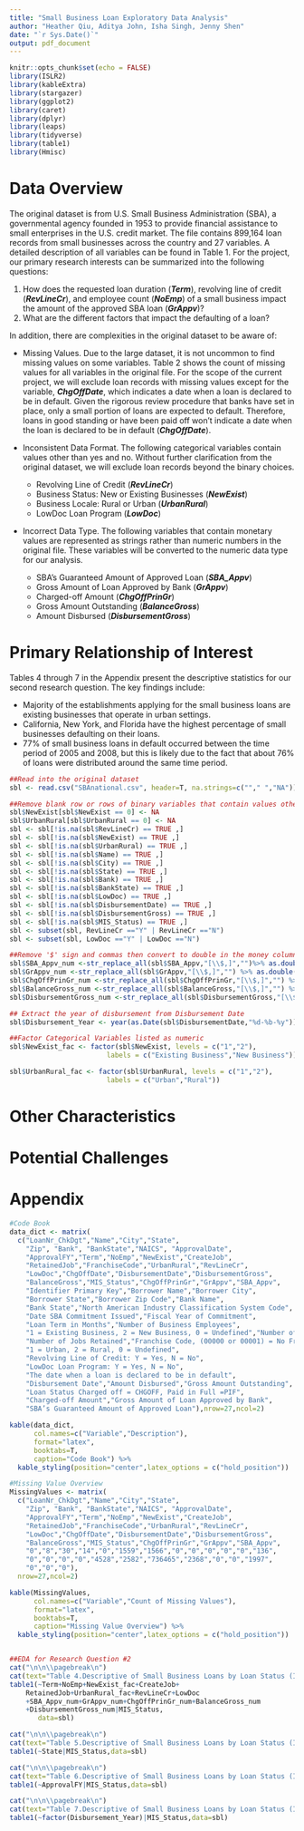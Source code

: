 ```yaml
---
title: "Small Business Loan Exploratory Data Analysis"
author: "Heather Qiu, Aditya John, Isha Singh, Jenny Shen"
date: "`r Sys.Date()`"
output: pdf_document
---
```


```r
knitr::opts_chunk$set(echo = FALSE)
library(ISLR2)
library(kableExtra)
library(stargazer)
library(ggplot2)
library(caret)
library(dplyr)
library(leaps)
library(tidyverse)
library(table1)
library(Hmisc)
```

# __Data Overview__
The original dataset is from U.S. Small Business Administration (SBA), a governmental agency founded in 1953 to provide financial assistance to small enterprises in the U.S. credit market. The file contains 899,164 loan records from small businesses across the country and 27 variables. A detailed description of all variables can be found in Table 1. For the project, our primary research interests can be summarized into the following questions:

1. How does the requested loan duration (***Term***), revolving line of credit (***RevLineCr***), and employee count (***NoEmp***) of a small business impact the amount of the approved SBA loan (***GrAppv***)?
2. What are the different factors that impact the defaulting of a loan?

In addition, there are complexities in the original dataset to be aware of:

* Missing Values. Due to the large dataset, it is not uncommon to find missing values on some variables. Table 2 shows the count of missing values for all variables in the original file. For the scope of the current project, we will exclude loan records with missing values except for the variable, ***ChgOffDate***, which indicates a date when a loan is declared to be in default. Given the rigorous review procedure that banks have set in place, only a small portion of loans are expected to default. Therefore, loans in good standing or have been paid off won't indicate a date when the loan is declared to be in default (***ChgOffDate***).

* Inconsistent Data Format. The following categorical variables contain values other than yes and no. Without further clarification from the original dataset, we will exclude loan records beyond the binary choices. 
  + Revolving Line of Credit (***RevLineCr***)
  + Business Status: New or Existing Businesses (***NewExist***)
  + Business Locale: Rural or Urban (***UrbanRural***)
  + LowDoc Loan Program (***LowDoc***)

* Incorrect Data Type. The following variables that contain monetary values are represented as strings rather than numeric numbers in the original file. These variables will be converted to the numeric data type for our analysis. 
  + SBA’s Guaranteed Amount of Approved Loan (***SBA_Appv***)
  + Gross Amount of Loan Approved by Bank (***GrAppv***)
  + Charged-off Amount (***ChgOffPrinGr***)
  + Gross Amount Outstanding (***BalanceGross***)
  + Amount Disbursed (***DisbursementGross***)
  

# __Primary Relationship of Interest__ 
Tables 4 through 7 in the Appendix present the descriptive statistics for our second research question. The key findings include:

* Majority of the establishments applying for the small business loans are existing businesses that operate in urban settings. 
* California, New York, and Florida have the highest percentage of small businesses defaulting on their loans. 
* 77% of small business loans in default occurred between the time period of 2005 and 2008, but this is likely due to the fact that about 76% of loans were distributed around the same time period. 

```r
##Read into the original dataset
sbl <- read.csv("SBAnational.csv", header=T, na.strings=c(""," ","NA"))

##Remove blank row or rows of binary variables that contain values other than yes and no
sbl$NewExist[sbl$NewExist == 0] <- NA
sbl$UrbanRural[sbl$UrbanRural == 0] <- NA
sbl <- sbl[!is.na(sbl$RevLineCr) == TRUE ,]
sbl <- sbl[!is.na(sbl$NewExist) == TRUE ,]
sbl <- sbl[!is.na(sbl$UrbanRural) == TRUE ,]
sbl <- sbl[!is.na(sbl$Name) == TRUE ,]
sbl <- sbl[!is.na(sbl$City) == TRUE ,]
sbl <- sbl[!is.na(sbl$State) == TRUE ,]
sbl <- sbl[!is.na(sbl$Bank) == TRUE ,]
sbl <- sbl[!is.na(sbl$BankState) == TRUE ,]
sbl <- sbl[!is.na(sbl$LowDoc) == TRUE ,]
sbl <- sbl[!is.na(sbl$DisbursementDate) == TRUE ,]
sbl <- sbl[!is.na(sbl$DisbursementGross) == TRUE ,]
sbl <- sbl[!is.na(sbl$MIS_Status) == TRUE ,]
sbl <- subset(sbl, RevLineCr =="Y" | RevLineCr =="N")
sbl <- subset(sbl, LowDoc =="Y" | LowDoc =="N")

##Remove '$' sign and commas then convert to double in the money columns and store the values in new columns
sbl$SBA_Appv_num <-str_replace_all(sbl$SBA_Appv,"[\\$,]","")%>% as.double()
sbl$GrAppv_num <-str_replace_all(sbl$GrAppv,"[\\$,]","") %>% as.double()
sbl$ChgOffPrinGr_num <-str_replace_all(sbl$ChgOffPrinGr,"[\\$,]","") %>% as.double()
sbl$BalanceGross_num <-str_replace_all(sbl$BalanceGross,"[\\$,]","") %>% as.double()
sbl$DisbursementGross_num <-str_replace_all(sbl$DisbursementGross,"[\\$,]","") %>% as.double()

## Extract the year of disbursement from Disbursement Date
sbl$Disbursement_Year <- year(as.Date(sbl$DisbursementDate,"%d-%b-%y"))

##Factor Categorical Variables listed as numeric
sbl$NewExist_fac <- factor(sbl$NewExist, levels = c("1","2"), 
                        labels = c("Existing Business","New Business"))

sbl$UrbanRural_fac <- factor(sbl$UrbanRural, levels = c("1","2"), 
                        labels = c("Urban","Rural"))
```



# __Other Characteristics__


# __Potential Challenges__


\pagebreak

# __Appendix__

```r

#Code Book
data_dict <- matrix(
  c("LoanNr_ChkDgt","Name","City","State",
    "Zip", "Bank", "BankState","NAICS", "ApprovalDate",
    "ApprovalFY","Term","NoEmp","NewExist","CreateJob",
    "RetainedJob","FranchiseCode","UrbanRural","RevLineCr",
    "LowDoc","ChgOffDate","DisbursementDate","DisbursementGross",
    "BalanceGross","MIS_Status","ChgOffPrinGr","GrAppv","SBA_Appv",
    "Identifier Primary Key","Borrower Name","Borrower City",
    "Borrower State","Borrower Zip Code","Bank Name",
    "Bank State","North American Industry Classification System Code",
    "Date SBA Commitment Issued","Fiscal Year of Commitment",
    "Loan Term in Months","Number of Business Employees",
    "1 = Existing Business, 2 = New Business, 0 = Undefined","Number of Jobs Created",
    "Number of Jobs Retained","Franchise Code, (00000 or 00001) = No Franchise",
    "1 = Urban, 2 = Rural, 0 = Undefined",
    "Revolving Line of Credit: Y = Yes, N = No",
    "LowDoc Loan Program: Y = Yes, N = No",
    "The date when a loan is declared to be in default",
    "Disbursement Date","Amount Disbursed","Gross Amount Outstanding",
    "Loan Status Charged off = CHGOFF, Paid in Full =PIF",
    "Charged-off Amount","Gross Amount of Loan Approved by Bank",
    "SBA’s Guaranteed Amount of Approved Loan"),nrow=27,ncol=2)

kable(data_dict,
      col.names=c("Variable","Description"),
      format="latex",
      booktabs=T,
      caption="Code Book") %>% 
  kable_styling(position="center",latex_options = c("hold_position"))

#Missing Value Overview
MissingValues <- matrix(
  c("LoanNr_ChkDgt","Name","City","State",
    "Zip", "Bank", "BankState","NAICS", "ApprovalDate",
    "ApprovalFY","Term","NoEmp","NewExist","CreateJob",
    "RetainedJob","FranchiseCode","UrbanRural","RevLineCr",
    "LowDoc","ChgOffDate","DisbursementDate","DisbursementGross",
    "BalanceGross","MIS_Status","ChgOffPrinGr","GrAppv","SBA_Appv",
    "0","8","30","14","0","1559","1566","0","0","0","0","0","136",
    "0","0","0","0","4528","2582","736465","2368","0","0","1997",
    "0","0","0"),
  nrow=27,ncol=2)

kable(MissingValues,
      col.names=c("Variable","Count of Missing Values"),
      format="latex",
      booktabs=T,
      caption="Missing Value Overview") %>% 
  kable_styling(position="center",latex_options = c("hold_position"))


##EDA for Research Question #2
cat("\n\n\\pagebreak\n")
cat(text="Table 4.Descriptive of Small Business Loans by Loan Status (I)")
table1(~Term+NoEmp+NewExist_fac+CreateJob+
    RetainedJob+UrbanRural_fac+RevLineCr+LowDoc
    +SBA_Appv_num+GrAppv_num+ChgOffPrinGr_num+BalanceGross_num
    +DisbursementGross_num|MIS_Status,
       data=sbl)

cat("\n\n\\pagebreak\n")
cat(text="Table 5.Descriptive of Small Business Loans by Loan Status (II)")
table1(~State|MIS_Status,data=sbl)

cat("\n\n\\pagebreak\n")
cat(text="Table 6.Descriptive of Small Business Loans by Loan Status (III)")
table1(~ApprovalFY|MIS_Status,data=sbl)

cat("\n\n\\pagebreak\n")
cat(text="Table 7.Descriptive of Small Business Loans by Loan Status (IV)")
table1(~factor(Disbursement_Year)|MIS_Status,data=sbl)
```
